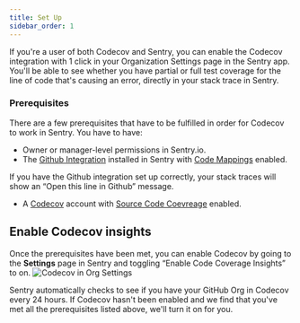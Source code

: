 ```yaml
---
title: Set Up
sidebar_order: 1
---
```



If you're a user of both Codecov and Sentry, you can enable the Codecov integration with 1 click in your Organization Settings page in the Sentry app. You'll be able to see whether you have partial or full test coverage for the line of code that's causing an error, directly in your stack trace in Sentry.

### Prerequisites

There are a few prerequisites that have to be fulfilled in order for Codecov to work in Sentry. You have to have:

- Owner or manager-level permissions in Sentry.io.
- The [Github Integration](/integrations/source-code-mgmt/github/) installed in Sentry with [Code Mappings](/integrations/source-code-mgmt/github/#stack-trace-linking) enabled.
<Note>
    If you have the Github integration set up correctly, your stack traces will show an “Open this line in Github” message.
</Note>

- A [Codecov](https://about.codecov.io/) account with [Source Code Coevreage](https://about.codecov.io/product/feature/source-code-coverage/) enabled.

## Enable Codecov insights

Once the prerequisites have been met, you can enable Codecov by going to the **Settings** page in Sentry and toggling “Enable Code Coverage Insights” to on.
![Codecov in Org Settings](codecov-setup-in-ui.png)


<Note>
Sentry automatically checks to see if you have your GitHub Org in Codecov every 24 hours. If Codecov hasn't been enabled and we find that you've met all the prerequisites listed above, we'll turn it on for you.
</Note>
